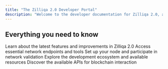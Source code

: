 ```yaml
---
title: "The Zilliqa 2.0 Developer Portal"
description: "Welcome to the developer documentation for Zilliqa 2.0, a fast-finality, scalable blockchain protocol. Zilliqa 2.0 features a native EVM execution layer, supporting standard EVM development tools and wallets while also retaining a custom execution layer based on the Scilla smart contract language."
---
```


## Everything you need to know

<CardGroup cols={2}>
  <Card title="What's new in Zilliqa 2.0" img="images/hero-dark.png" cta="checkout">
    Learn about the latest features and improvements in Zilliqa 2.0
  </Card>
  <Card title="URLs of RPC endpoint, faucet and block explorer" href="/getting-started/endpoints" img="images/hero-dark.png">
    Access essential network endpoints and tools
  </Card>
  <Card title="How to run a node and become a validator" href="/node-operations/nodes" img="images/hero-dark.png">
    Set up your node and participate in network validation
  </Card>
  <Card title="Development tools, SDKs, and Git repositories" href="/tools-and-sdks" img="images/hero-dark.png">
    Explore the development ecosystem and available resources
  </Card>
  <Card title="Supported APIs" href="/apis" img="images/hero-dark.png">
    Discover the available APIs for blockchain interaction
  </Card>
</CardGroup>